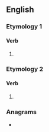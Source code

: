 ==English==

===Etymology 1===
{{suffix|sing|eth|lang=en}}

====Verb====
{{head|en|verb form}}

# {{en-archaic third-person singular of|sing}}

===Etymology 2===
{{suffix|singe|eth|lang=en}}

====Verb====
{{head|en|verb form}}

# {{en-archaic third-person singular of|singe}}

===Anagrams===
* {{anagrams|en|nighest|signeth|thinges}}